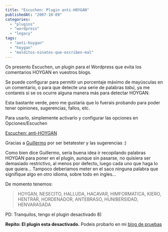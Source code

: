 ```yaml
---
title: "Escuchen: Plugin anti-HOYGAN"
publishedAt: "2007-10-09"
categories: 
  - "plugins"
  - "wordpress"
  - "legacy"
tags: 
  - "anti-hoygan"
  - "hoygan"
  - "malditos-ninatos-que-escriben-mal"
---
```


Os presento Escuchen, un plugin para el Wordpress que evita los comentarios HOYGAN en vuestros blogs.

Se puede configurar para permitir un porcentaje máximo de mayúsculas en un comentario, o para que detecte una serie de palabras _tabú_, ya me contareis si se os ocurre alguna manera más para detectar HOYGAN.

Esta bastante verde, pero me gustaría que lo fuerais probando para poder tener opiniones, sugerencias, fallos, etc.

Para usarlo, simplemente activarlo y configurar las opciones en Opciones/Escuchen

[Escuchen: anti-HOYGAN](http://code.jinlabs.com/files/escuchen.rar)

Gracias a [Guillermo](http://www.hachemuda.com/) por ser betatester y las sugerencias :)

Como bien dice Guillermo, sería buena idea ir recopilando palabras HOYGAN para poner en el plugin, aunque sin pasarse, no quisiera ser demasiado restrictivo, al menos por defecto, luego cada uno que haga lo que quiera... Tampoco deberiamos meter en el saco ninguna palabra que signifique algo en otro idioma, sobre todo en ingles...

De momento tenemos:

> HOYGAN, NESECITO, HALLUDA, HACAVAR, HIMFORMATICA, KIERO, HENTRAR, HORDENADOR, ANTEBRASO, HUNIBERSIDAD, HENVARASADA

PD: Tranquilos, tengo el plugin desactivado 8)

**Repito: El plugin esta desactivado.** Podeis probarlo en mi [blog de pruebas](http://demo.jinlabs.com)
